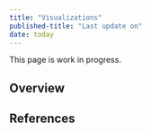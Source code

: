 ---
title: "Visualizations"
published-title: "Last update on"
date: today
---

:::{.callout-warning}
This page is work in progress.
:::

## Overview



## References
